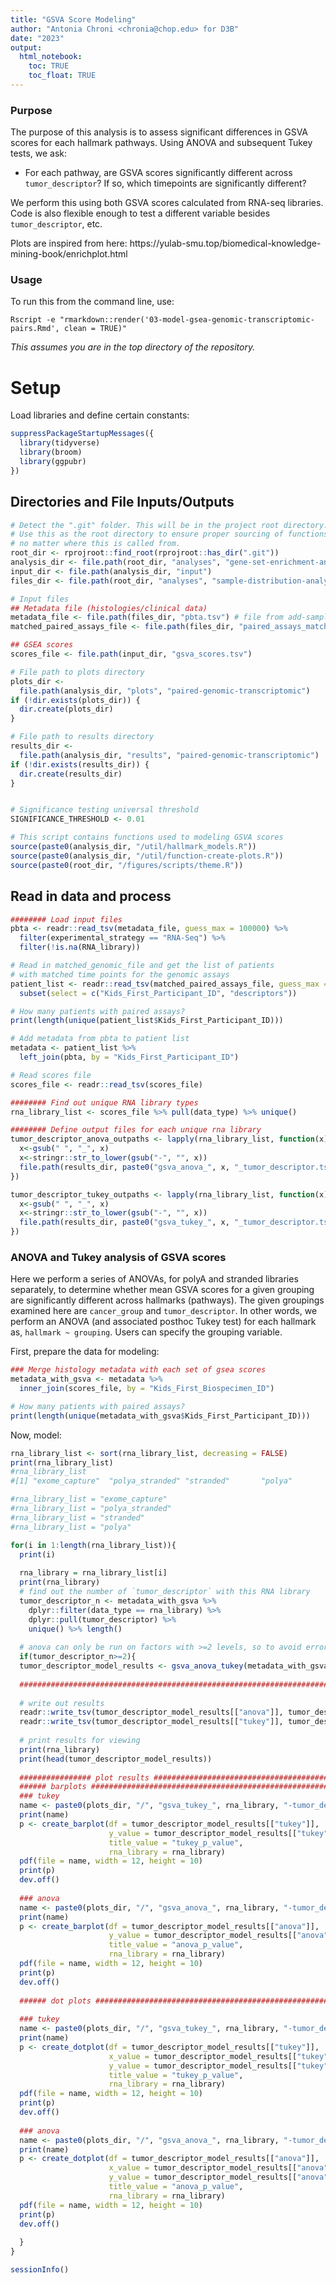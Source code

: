 ```yaml
---
title: "GSVA Score Modeling"
author: "Antonia Chroni <chronia@chop.edu> for D3B"
date: "2023"
output:
  html_notebook:
    toc: TRUE
    toc_float: TRUE
---
```


### Purpose

The purpose of this analysis is to assess significant differences in GSVA scores for each hallmark pathways. Using ANOVA and subsequent Tukey tests, we ask:

+ For each pathway, are GSVA scores significantly different across `tumor_descriptor`? If so, which timepoints are significantly different?

We perform this using both GSVA scores calculated from RNA-seq libraries. Code is also flexible enough to test a different variable besides `tumor_descriptor`, etc.


Plots are inspired from here: https://yulab-smu.top/biomedical-knowledge-mining-book/enrichplot.html

### Usage

To run this from the command line, use:
```
Rscript -e "rmarkdown::render('03-model-gsea-genomic-transcriptomic-pairs.Rmd', clean = TRUE)" 
```
_This assumes you are in the top directory of the repository._

# Setup

Load libraries and define certain constants:

```r
suppressPackageStartupMessages({
  library(tidyverse)
  library(broom)
  library(ggpubr)
})
```


## Directories and File Inputs/Outputs

```r
# Detect the ".git" folder. This will be in the project root directory.
# Use this as the root directory to ensure proper sourcing of functions
# no matter where this is called from.
root_dir <- rprojroot::find_root(rprojroot::has_dir(".git"))
analysis_dir <- file.path(root_dir, "analyses", "gene-set-enrichment-analysis") 
input_dir <- file.path(analysis_dir, "input")
files_dir <- file.path(root_dir, "analyses", "sample-distribution-analysis", "results")

# Input files
## Metadata file (histologies/clinical data)
metadata_file <- file.path(files_dir, "pbta.tsv") # file from add-sample-distribution module
matched_paired_assays_file <- file.path(files_dir, "paired_assays_matched_time_points.tsv") # file from add-sample-distribution module

## GSEA scores
scores_file <- file.path(input_dir, "gsva_scores.tsv")

# File path to plots directory
plots_dir <-
  file.path(analysis_dir, "plots", "paired-genomic-transcriptomic")
if (!dir.exists(plots_dir)) {
  dir.create(plots_dir)
}

# File path to results directory
results_dir <-
  file.path(analysis_dir, "results", "paired-genomic-transcriptomic")
if (!dir.exists(results_dir)) {
  dir.create(results_dir)
}


# Significance testing universal threshold
SIGNIFICANCE_THRESHOLD <- 0.01

# This script contains functions used to modeling GSVA scores
source(paste0(analysis_dir, "/util/hallmark_models.R"))
source(paste0(analysis_dir, "/util/function-create-plots.R"))
source(paste0(root_dir, "/figures/scripts/theme.R"))
```

## Read in data and process

```r
######## Load input files
pbta <- readr::read_tsv(metadata_file, guess_max = 100000) %>% 
  filter(experimental_strategy == "RNA-Seq") %>% 
  filter(!is.na(RNA_library))

# Read in matched_genomic_file and get the list of patients 
# with matched time points for the genomic assays
patient_list <- readr::read_tsv(matched_paired_assays_file, guess_max = 100000, show_col_types = FALSE) %>%
  subset(select = c("Kids_First_Participant_ID", "descriptors"))

# How many patients with paired assays?
print(length(unique(patient_list$Kids_First_Participant_ID)))

# Add metadata from pbta to patient list
metadata <- patient_list %>% 
  left_join(pbta, by = "Kids_First_Participant_ID")

# Read scores file
scores_file <- readr::read_tsv(scores_file) 

######## Find out unique RNA library types
rna_library_list <- scores_file %>% pull(data_type) %>% unique()

######## Define output files for each unique rna library
tumor_descriptor_anova_outpaths <- lapply(rna_library_list, function(x){
  x<-gsub(" ", "_", x)
  x<-stringr::str_to_lower(gsub("-", "", x))
  file.path(results_dir, paste0("gsva_anova_", x, "_tumor_descriptor.tsv"))
})

tumor_descriptor_tukey_outpaths <- lapply(rna_library_list, function(x){
  x<-gsub(" ", "_", x)
  x<-stringr::str_to_lower(gsub("-", "", x))
  file.path(results_dir, paste0("gsva_tukey_", x, "_tumor_descriptor.tsv"))
})

```


### ANOVA and Tukey analysis of GSVA scores

Here we perform a series of ANOVAs, for polyA and stranded libraries separately, to determine whether mean GSVA scores for a given grouping are significantly different across hallmarks (pathways). The given groupings examined here are `cancer_group` and `tumor_descriptor`. 
In other words, we perform an ANOVA (and associated posthoc Tukey test) for each hallmark as, `hallmark ~ grouping`. Users can specify the grouping variable.

First, prepare the data for modeling:

```r
### Merge histology metadata with each set of gsea scores
metadata_with_gsva <- metadata %>%
  inner_join(scores_file, by = "Kids_First_Biospecimen_ID") 

# How many patients with paired assays?
print(length(unique(metadata_with_gsva$Kids_First_Participant_ID)))
```


Now, model:

```r
rna_library_list <- sort(rna_library_list, decreasing = FALSE)
print(rna_library_list)
#rna_library_list
#[1] "exome_capture"  "polya_stranded" "stranded"       "polya"  

#rna_library_list = "exome_capture"
#rna_library_list = "polya_stranded"
#rna_library_list = "stranded"
#rna_library_list = "polya"

for(i in 1:length(rna_library_list)){
  print(i)
  
  rna_library = rna_library_list[i]
  print(rna_library)
  # find out the number of `tumor_descriptor` with this RNA library
  tumor_descriptor_n <- metadata_with_gsva %>%
    dplyr::filter(data_type == rna_library) %>%
    dplyr::pull(tumor_descriptor) %>% 
    unique() %>% length()
  
  # anova can only be run on factors with >=2 levels, so to avoid error, we give a if statement
  if(tumor_descriptor_n>=2){
  tumor_descriptor_model_results <- gsva_anova_tukey(metadata_with_gsva, tumor_descriptor, rna_library, SIGNIFICANCE_THRESHOLD) 
  
  ###########################################################################################
   
  # write out results
  readr::write_tsv(tumor_descriptor_model_results[["anova"]], tumor_descriptor_anova_outpaths[[i]])
  readr::write_tsv(tumor_descriptor_model_results[["tukey"]], tumor_descriptor_tukey_outpaths[[i]])
  
  # print results for viewing
  print(rna_library)
  print(head(tumor_descriptor_model_results))
  
  ################ plot results ########################################################
  ###### barplots ######################################################################
  ### tukey
  name <- paste0(plots_dir, "/", "gsva_tukey_", rna_library, "-tumor_descriptor_barplot.pdf")
  print(name)
  p <- create_barplot(df = tumor_descriptor_model_results[["tukey"]],
                      y_value = tumor_descriptor_model_results[["tukey"]]$tukey_p_value,
                      title_value = "tukey_p_value",
                      rna_library = rna_library)
  pdf(file = name, width = 12, height = 10)
  print(p)
  dev.off()
  
  ### anova
  name <- paste0(plots_dir, "/", "gsva_anova_", rna_library, "-tumor_descriptor_barplot.pdf")
  print(name)
  p <- create_barplot(df = tumor_descriptor_model_results[["anova"]],
                      y_value = tumor_descriptor_model_results[["anova"]]$anova_p_value,
                      title_value = "anova_p_value", 
                      rna_library = rna_library)
  pdf(file = name, width = 12, height = 10)
  print(p)
  dev.off()
  
  ###### dot plots ######################################################################
  
  ### tukey
  name <- paste0(plots_dir, "/", "gsva_tukey_", rna_library, "-tumor_descriptor_dotplot.pdf")
  print(name)
  p <- create_dotplot(df = tumor_descriptor_model_results[["tukey"]],
                      x_value = tumor_descriptor_model_results[["tukey"]]$hallmark_name,
                      y_value = tumor_descriptor_model_results[["tukey"]]$tukey_p_value,
                      title_value = "tukey_p_value",
                      rna_library = rna_library)
  pdf(file = name, width = 12, height = 10)
  print(p)
  dev.off()
  
  ### anova
  name <- paste0(plots_dir, "/", "gsva_anova_", rna_library, "-tumor_descriptor_dotplot.pdf")
  print(name)
  p <- create_dotplot(df = tumor_descriptor_model_results[["anova"]],
                      x_value = tumor_descriptor_model_results[["anova"]]$hallmark_name,
                      y_value = tumor_descriptor_model_results[["anova"]]$anova_p_value,
                      title_value = "anova_p_value",
                      rna_library = rna_library)
  pdf(file = name, width = 12, height = 10)
  print(p)
  dev.off()
  
  }
}
```


```r
sessionInfo()
```

